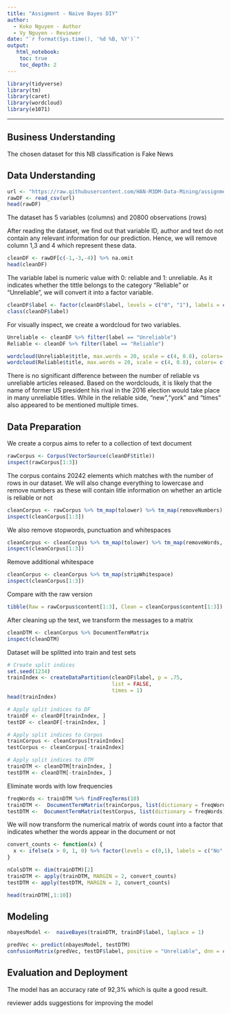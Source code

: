 ---
title: "Assigment - Naive Bayes DIY"
author:
  - Koko Nguyen - Author
  - Vy Nguyen - Reviewer
date: "`r format(Sys.time(), '%d %B, %Y')`"
output:
   html_notebook:
    toc: true
    toc_depth: 2
---

```{r}
library(tidyverse)
library(tm)
library(caret)
library(wordcloud)
library(e1071)
```
---


## Business Understanding

The chosen dataset for this NB classification is Fake News

## Data Understanding
```{r}
url <- "https://raw.githubusercontent.com/HAN-M3DM-Data-Mining/assignments/master/datasets/NB-fakenews.csv"
rawDF <- read_csv(url)
head(rawDF)
```


The dataset has 5 variables (columns) and 20800 observations (rows)

After reading the dataset, we find out that variable ID, author and text do not contain any relevant information for our prediction. Hence, we will remove column 1,3 and 4 which represent these data.
```{r}
cleanDF <- rawDF[c(-1,-3,-4)] %>% na.omit
head(cleanDF)
```


The variable label is numeric value with 0: reliable and 1: unreliable. As it indicates whether the tittle belongs to the category "Reliable" or "Unreliable", we will convert it into a factor variable.
```{r}
cleanDF$label <- factor(cleanDF$label, levels = c("0", "1"), labels = c("Reliable", "Unreliable")) %>% relevel("Reliable")
class(cleanDF$label)
```

For visually inspect, we create a wordcloud for two variables. 

```{r}
Unreliable <- cleanDF %>% filter(label == "Unreliable")
Reliable <- cleanDF %>% filter(label == "Reliable")

wordcloud(Unreliable$title, max.words = 20, scale = c(4, 0.8), colors= c("indianred1","indianred2","indianred3","indianred"))
wordcloud(Reliable$title, max.words = 20, scale = c(4, 0.8), colors= c("lightsteelblue1","lightsteelblue2","lightsteelblue3","lightsteelblue"))
```
There is no significant difference between the number of reliable vs unreliable articles released. Based on the wordclouds, it is likely that the name of former US president his rival in the 2016 election would take place in many unreliable titles. While in the reliable side, "new","york" and "times" also appeared to be mentioned multiple times.


## Data Preparation

We create a corpus aims to refer to a collection of text document
```{r}
rawCorpus <- Corpus(VectorSource(cleanDF$title))
inspect(rawCorpus[1:3])
```
The corpus contains 20242 elements which matches with the number of rows in our dataset.
We will also change everything to lowercase and remove numbers as these will contain litle information on whether an article is reliable or not

```{r}
cleanCorpus <- rawCorpus %>% tm_map(tolower) %>% tm_map(removeNumbers)
inspect(cleanCorpus[1:3])
```
We also remove stopwords, punctuation and whitespaces

```{r}
cleanCorpus <- cleanCorpus %>% tm_map(tolower) %>% tm_map(removeWords, stopwords()) %>% tm_map(removePunctuation)
inspect(cleanCorpus[1:3])
```
Remove additional whitespace

```{r}
cleanCorpus <- cleanCorpus %>% tm_map(stripWhitespace)
inspect(cleanCorpus[1:3])
```
Compare with the raw version

```{r}
tibble(Raw = rawCorpus$content[1:3], Clean = cleanCorpus$content[1:3])
```

After cleaning up the text, we transform the messages to a matrix 

```{r}
cleanDTM <- cleanCorpus %>% DocumentTermMatrix
inspect(cleanDTM)
```
Dataset will be splitted into train and test sets

```{r}
# Create split indices
set.seed(1234)
trainIndex <- createDataPartition(cleanDF$label, p = .75, 
                                  list = FALSE, 
                                  times = 1)
head(trainIndex)
```



```{r}
# Apply split indices to DF
trainDF <- cleanDF[trainIndex, ]
testDF <- cleanDF[-trainIndex, ]

```
```{r}
# Apply split indices to Corpus
trainCorpus <- cleanCorpus[trainIndex]
testCorpus <- cleanCorpus[-trainIndex]

```

```{r}
# Apply split indices to DTM
trainDTM <- cleanDTM[trainIndex, ]
testDTM <- cleanDTM[-trainIndex, ]
```

Eliminate words with low frequencies

```{r}
freqWords <- trainDTM %>% findFreqTerms(10)
trainDTM <-  DocumentTermMatrix(trainCorpus, list(dictionary = freqWords))
testDTM <-  DocumentTermMatrix(testCorpus, list(dictionary = freqWords))
```

We will now transform the numerical matrix of words count into a factor that indicates whether the words appear in the document or not

```{r}
convert_counts <- function(x) {
  x <- ifelse(x > 0, 1, 0) %>% factor(levels = c(0,1), labels = c("No", "Yes"))
}

nColsDTM <- dim(trainDTM)[2]
trainDTM <- apply(trainDTM, MARGIN = 2, convert_counts)
testDTM <- apply(testDTM, MARGIN = 2, convert_counts)

head(trainDTM[,1:10])
```


## Modeling

```{r}
nbayesModel <-  naiveBayes(trainDTM, trainDF$label, laplace = 1)
```

```{r}
predVec <- predict(nbayesModel, testDTM)
confusionMatrix(predVec, testDF$label, positive = "Unreliable", dnn = c("Prediction", "True"))
```

## Evaluation and Deployment
The model has an accuracy rate of 92,3% which is quite a good result.  

reviewer adds suggestions for improving the model